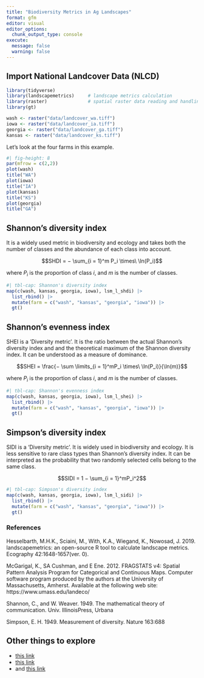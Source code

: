 ```yaml
---
title: "Biodiversity Metrics in Ag Landscapes"
format: gfm
editor: visual
editor_options: 
  chunk_output_type: console
execute: 
  message: false
  warning: false
---
```


## Import National Landcover Data (NLCD)

```r
library(tidyverse)
library(landscapemetrics)     # landscape metrics calculation
library(raster)               # spatial raster data reading and handling
library(gt)

wash <- raster("data/landcover_wa.tiff") 
iowa <- raster("data/landcover_ia.tiff") 
georgia <- raster("data/landcover_ga.tiff") 
kansas <- raster("data/landcover_ks.tiff")
```

Let's look at the four farms in this example.

```r
#| fig-height: 8
par(mfrow = c(2,2))
plot(wash)
title("WA")
plot(iowa)
title("IA")
plot(kansas)
title("KS")
plot(georgia)
title("GA")
```

## Shannon's diversity index

It is a widely used metric in biodiversity and ecology and takes both the number of classes and the abundance of each class into account.

$$SHDI = − \sum_{i = 1}^m ​P_i​ \times\ \ln(P_i​)$$

where $P_i$ is the proportion of class $i$, and $m$ is the number of classes.

```r
#| tbl-cap: Shannon's diversity index
map(c(wash, kansas, georgia, iowa), lsm_l_shdi) |> 
  list_rbind() |> 
  mutate(farm = c("wash", "kansas", "georgia", "iowa")) |> 
  gt()
```

## Shannon's evenness index

SHEI is a 'Diversity metric'. It is the ratio between the actual Shannon's diversity index and and the theoretical maximum of the Shannon diversity index. It can be understood as a measure of dominance.

$$SHEI = \frac{− \sum \limits_{i = 1}^m ​P_i​ \times\ \ln(P_i​)}{\ln(m)}$$

where $P_i$ is the proportion of class $i$, and $m$ is the number of classes.

```r
#| tbl-cap: Shannon's evenness index
map(c(wash, kansas, georgia, iowa), lsm_l_shei) |> 
  list_rbind() |> 
  mutate(farm = c("wash", "kansas", "georgia", "iowa")) |> 
  gt()
```

## Simpson's diversity index

SIDI is a 'Diversity metric'. It is widely used in biodiversity and ecology. It is less sensitive to rare class types than Shannon's diversity index. It can be interpreted as the probability that two randomly selected cells belong to the same class.

$$SIDI = 1 − \sum_{i = 1}^m ​P_i^2$$

```r
#| tbl-cap: Simpson's diversity index
map(c(wash, kansas, georgia, iowa), lsm_l_sidi) |> 
  list_rbind() |> 
  mutate(farm = c("wash", "kansas", "georgia", "iowa")) |> 
  gt()
```

### References

Hesselbarth, M.H.K., Sciaini, M., With, K.A., Wiegand, K., Nowosad, J. 2019. landscapemetrics: an open-source R tool to calculate landscape metrics. Ecography 42:1648-1657(ver. 0).

McGarigal, K., SA Cushman, and E Ene. 2012. FRAGSTATS v4: Spatial Pattern Analysis Program for Categorical and Continuous Maps. Computer software program produced by the authors at the University of Massachusetts, Amherst. Available at the following web site: https://www.umass.edu/landeco/

Shannon, C., and W. Weaver. 1949. The mathematical theory of communication. Univ. IllinoisPress, Urbana

Simpson, E. H. 1949. Measurement of diversity. Nature 163:688

## Other things to explore

-   [this link](https://smalltownbigdata.github.io/feb2021-landcover/feb2021-landcover.html)
-   [this link](https://gatesdupontvignettes.com/2019/06/16/nlcd-velox-dplyr.html)
-   and [this link](https://jakubnowosad.com/posts/2022-02-17-lsm-bp3/#reading-the-data)

